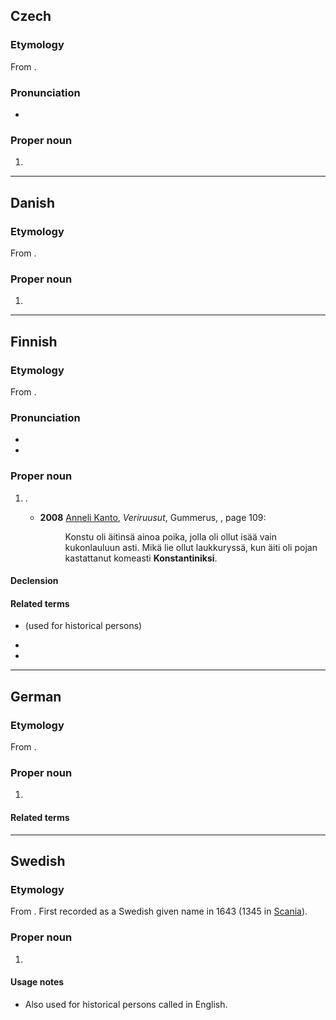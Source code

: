 {{also|konstantin|Konštantín}}
==Czech==

===Etymology===
From {{der|cs|la|Constantinus}}.

===Pronunciation===
* {{cs-IPA}}

===Proper noun===
{{head|cs|proper noun}}

# {{given name|male|lang=cs|from=Latin|eq=Constantine}}

----

==Danish==

===Etymology===
From {{der|da|la|Constantinus}}.

===Proper noun===
{{head|da|proper noun}}

# {{given name|male|eq=Constantine|from=Latin|lang=da}}

----

==Finnish==

===Etymology===
From {{der|fi|la|Constantinus}}.

===Pronunciation===
* {{fi-IPA}}
* {{hyphenation|Kons|tan|tin|lang=fi}}

===Proper noun===
{{fi-proper noun}}

# {{given name|male|lang=fi|from=Latin|eq=Constantine}}.
#* '''2008''' [[w:fi:Anneli Kanto|Anneli Kanto]], ''Veriruusut'', Gummerus, {{ISBN|978-951-20-7766-3}}, page 109:
#*:Konstu oli äitinsä ainoa poika, jolla oli ollut isää vain kukonlauluun asti. Mikä lie ollut laukkuryssä, kun äiti oli pojan kastattanut komeasti '''Konstantiniksi'''.

====Declension====
{{fi-decl-risti|Konstantin|||a|i=0}}

====Related terms====
* {{l|fi|Konstantinus}} (used for historical persons)
* {{l|fi|Konsta}}
* {{l|fi|Kosti}}

----

==German==

===Etymology===
From {{der|de|la|Constantinus}}.

===Proper noun===
{{head|de|proper noun|plural|Konstantine}}

# {{given name|male|lang=de|from=Latin|eq=Constantine}}

====Related terms====
{{rel3|de
|{{l|de|Konstantia}}, {{l|de|Konstanzia}} ({{l|de|Constantia}})
|{{l|de|Konstantine}}
|{{l|de|Konstanze}}
}}

----

==Swedish==

===Etymology===
From {{der|sv|la|Constantinus}}. First recorded as a Swedish given name in 1643 (1345 in [[Scania]]).

===Proper noun===
{{sv-proper noun|c}}

# {{given name|male|from=Latin|lang=sv|eq=Constantine}}

====Usage notes====
* Also used for historical persons called {{m|en|Constantine}} in English.